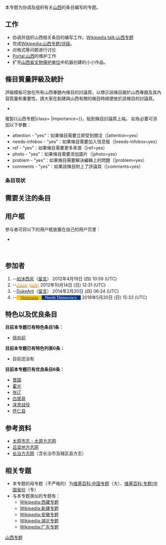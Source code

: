 {{山西条目工作列}}
{{维基专题状态|semi-active|WP:山西|WP:SHANXI}}
{{Portal|山西}}

本专题为协调及组织有关[[山西|山西]]的条目编写的专题。

==工作==
*协调并组织山西相关条目的编写工作。[[Wikipedia_talk:山西专题|Wikipedia talk:山西专题]]
*完成[[Wikipedia:山西专题/评级|Wikipedia:山西专题/评级]]。
*对格式等问题进行讨论
*[[Portal:山西|Portal:山西]]的维护工作
*扩充[[山西省文物保护单位|山西省文物保护单位]]中机器创建的小小作品。

==條目質量評級及統計==
{{main|Wikipedia:山西专题/评级}}
評級模板可放在所有山西專題內條目的討論頁，以標示該條目屬於山西專題及其內容質量和重要性。請大家在創建與山西有關的條目時順便放於該條目的討論頁。
*{{T1|山西专题}}
{{山西专题|class= |importance= |cover= |screenshot= |needs-infobox= |category=no}}
複製<nowiki>{{山西专题|class= |importance=}}</nowiki>，貼到條目討論頁上端。
如有必要可添加以下參數： 
*attention - "yes"：如果條目需要立即受到關注（|attention=yes） 
*needs-infobox - "yes"：如果條目需要加入信息框（|needs-infobox=yes） 
*ref - "yes"：如果條目需要更多來源（|ref=yes） 
*photo - "yes"：如果條目需要添加圖片（|photo=yes） 
*problem - "yes"：如果條目需要解決編輯上的問題（|problem=yes） 
*comments - "yes"：如果該條目附上了評論頁（|comments=yes）

=== 条目现状 ===
{{Articles by Quality
 |topic=山西
 |project=山西
}}

{{Articles by Importance
 |topic=山西
 |project=山西
}}

{{:WP:山西专题/需要整理的山西条目图表}}

==需要关注的条目==
{{Wikipedia:山西维基人布告板/需要进行的工作}}

==用户框==
参与者可将以下的用户框放置在自己的用户页里：
* {{tl|User 山西专题}}
{{User 山西专题|nocat=yes}}
<br style="clear:both;">

==参加者==
# --[[User:如沐西风|如沐西风]]（[[User_talk:如沐西风|留言]]） 2012年4月19日 (四) 10:59 (UTC)
# --[[User:Jiaoe|<span title="info" style="color: #FF9900;">Jiaoe</span>]] [[User_talk:Jiaoe|<span title="talk to me" style="color: #FF9900;">(talk)</span>]] 2012年10月14日 (日) 12:31 (UTC)
# --[[User:DukeAnt|DukeAnt]]（[[User_talk:DukeAnt|留言]]） 2014年2月20日 (四) 06:24 (UTC)
# --[[U:Alneth|<span style="background:#FFCC00;font-family:Comic Sans MS;padding:0 12px;color:#424242">Venezuela</span>]][[U:Alneth/Signatures|<span style="background:#003893;font-family:Comic Sans MS;padding:0 10px;color:#FFFFFF">Needs Democracy.</span>]] 2018年5月20日 (日) 15:33 (UTC)

==特色以及优良条目==
'''目前本专题已有特色条目1条：'''
* [[徐向前|徐向前]]

'''目前本专题已有特色列表0条：'''
*目前还没有

'''目前本专题已有优良条目6条：'''
* [[晋国|晋国]]
* [[霍光|霍光]]
* [[张辽|张辽]]
* [[白居易|白居易]]
* [[涞灵战役|涞灵战役]]
* [[怀仁县|怀仁县]]

==参考资料==
* [http://www.tyfzw.cn/?sw=776&dl=466 太原市志 - 太原方志网]
* [http://www.lldfz.com/ 吕梁地方志网]
* [http://www.dfz.changzhi.gov.cn/ 长治方志网]（含长治市及辖区县方志）

==相关专题==
*本专题的母专题（不严格的）为[[维基百科:中国专题|维基百科:中国专题]]（大）、[[维基百科:专题/中国省份|维基百科:专题/中国省份]]（专）
*与本专题类似的专题有：
**[[Wikipedia:西藏专题|Wikipedia:西藏专题]]
**[[Wikipedia:新疆专题|Wikipedia:新疆专题]]
**[[Wikipedia:安徽专题|Wikipedia:安徽专题]]
**[[Wikipedia:湖北专题|Wikipedia:湖北专题]]
**[[Wikipedia:广东专题|Wikipedia:广东专题]]

{{WikiProject Footer}}
[[Category:山西专题|]]